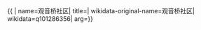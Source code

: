 {{ {{{1|PRC admin/showdata}}}|
name=观音桥社区|
title=|
wikidata-original-name=观音桥社区|
wikidata=q101286356|
arg={{{arg|}}}}}